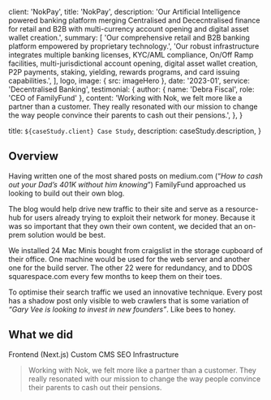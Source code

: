 
  client: 'NokPay',
  title: 'NokPay',
  description:
    'Our Artificial Intelligence powered banking platform merging Centralised and Dececntralised finance for retail and B2B with multi-currency account opening and digital asset wallet creation.',
  summary: [
    'Our comprehensive retail and B2B banking platform empowered by proprietary technology.',
    'Our robust infrastructure integrates multiple banking licenses, KYC/AML compliance, On/Off Ramp facilities, multi-jurisdictional account opening, digital asset wallet creation, P2P payments, staking, yielding, rewards programs, and card issuing capabilities.',
  ],
  logo,
  image: { src: imageHero },
  date: '2023-01',
  service: 'Decentralised Banking',
  testimonial: {
    author: { name: 'Debra Fiscal', role: 'CEO of FamilyFund' },
    content:
      'Working with Nok, we felt more like a partner than a customer. They really resonated with our mission to change the way people convince their parents to cash out their pensions.',
  },
}

  title: `${caseStudy.client} Case Study`,
  description: caseStudy.description,
}

## Overview

Having written one of the most shared posts on medium.com (“_How to cash out your Dad’s 401K without him knowing_”) FamilyFund approached us looking to build out their own blog.

The blog would help drive new traffic to their site and serve as a resource-hub for users already trying to exploit their network for money. Because it was so important that they own their own content, we decided that an on-prem solution would be best.

We installed 24 Mac Minis bought from craigslist in the storage cupboard of their office. One machine would be used for the web server and another one for the build server. The other 22 were for redundancy, and to DDOS squarespace.com every few months to keep them on their toes.

To optimise their search traffic we used an innovative technique. Every post has a shadow post only visible to web crawlers that is some variation of _“Gary Vee is looking to invest in new founders”_. Like bees to honey.

## What we did

<TagList>
  <TagListItem>Frontend (Next.js)</TagListItem>
  <TagListItem>Custom CMS</TagListItem>
  <TagListItem>SEO</TagListItem>
  <TagListItem>Infrastructure</TagListItem>
</TagList>

<Blockquote
  author={{ name: 'Debra Fiscal', role: 'CEO of FamilyFund' }}
  image={{ src: imageDebraFiscal }}
>
  Working with Nok, we felt more like a partner than a customer. They really
  resonated with our mission to change the way people convince their parents to
  cash out their pensions.
</Blockquote>

<StatList>
  <StatListItem value="25%" label="Less traffic" />
  <StatListItem value="10x" label="Page load times" />
  <StatListItem value="15%" label="Higher infra costs" />
  <StatListItem value="$1.2M" label="Legal fees" />
</StatList>
